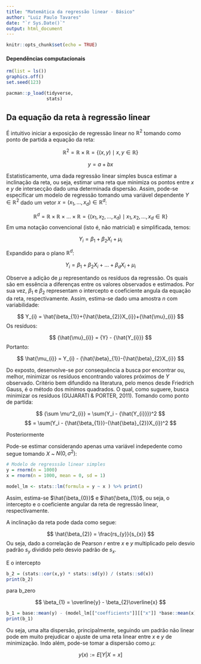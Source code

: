```yaml
---
title: "Matemática da regressão linear - Básico"
author: "Luiz Paulo Tavares"
date: "`r Sys.Date()`"
output: html_document
---
```


```r
knitr::opts_chunk$set(echo = TRUE)
```

#### Dependências computacionais 

```r
rm(list = ls())
graphics.off()
set.seed(123)

pacman::p_load(tidyverse,
               stats)
```

## **Da equação da reta à regressão linear** 

É intuitivo iniciar a exposição de regressão linear no $\mathbb{R}^2$ tomando como ponto de partida a equação da reta: 

$$
\mathbb{R}^2 = \mathbb{R} \times \mathbb{R} = \{(x,y) \mid x,y \in \mathbb{R}\}
$$

$$
y = a + bx
$$

Estatisticamente, uma dada regressão linear simples busca estimar a inclinação da reta, ou seja, estimar uma reta que minimiza os pontos entre $x$ e $y$ de intersecção dado uma determinada dispersão. Assim, pode-se especificar um modelo de regressão tomando uma variável dependente $Y\in \mathbb{R}^2$ dado um vetor $x = (x_{1},...,x_{d}) \in \mathbb{R}^d$: 

$$
\mathbb{R}^d = \mathbb{R} \times \mathbb{R} \times \dots \times \mathbb{R} = \{(x_1, x_2, \dots, x_d) \mid x_1, x_2, \dots, x_d \in \mathbb{R}\}
$$
Em uma notação convencional (isto é, não matricial) e simplificada, temos: 

$$
Y_{i} = \beta_{1}+\beta_{2}X_{i}+\mu_{i}
$$

Expandido para o plano $\mathbb{R}^d$: 

$$
Y_{i} = \beta_{1} + \beta_{2}X_{i} + \ldots + \beta_{d}X_{i} + \mu_{i}
$$


Observe a adição de $\mu$ representando os resíduos da regressão. Os quais são em essência a diferenças entre os valores observados e estimados. Por sua vez, ${\beta_{1}}$ e ${\beta_{2}}$ representam o intercepto e coeficiente angula da equação da reta, respectivamente. Assim, estima-se dado uma amostra $n$ com variabilidade: 

$$
Y_{i} = \hat{\beta_{1}}+{\hat{\beta_{2}}X_{i}}+{\hat{\mu}_{i}}
$$
Os resíduos: 

$$
{\hat{\mu}_{i}} = {Y} - {\hat{Y_{i}}}
$$
Portanto: 

$$
\hat{\mu_{i}} = Y_{i} - {\hat{\beta}_{1}}-{\hat{\beta}_{2}X_{i}}
$$

Do exposto, desenvolve-se por consequência a busca por encontrar ou, melhor, minimizar os resíduos encontrando valores próximos de $Y$
 observado. Critério bem difundido na literatura, pelo menos desde Friedrich Gauss, é o método dos mínimos quadrados. O qual, como suguere, busca minimizar os resíduos (GUJARATI & PORTER, 2011). Tomando como ponto de partida:

$$
{\sum \mu^2_{i}} = \sum(Y_i - {\hat{Y_{i}}})^2
$$
$$
= \sum(Y_i - {\hat{\beta_{1}}}-{\hat{\beta}_{2}}X_{i})^2
$$

Posteriormente

Pode-se estimar considerando apenas uma variável indepedente como segue tomando $X$ ~ $N(0,\sigma^2)$: 

```r
# Modelo de regresssão linear simples 
y = rnorm(n = 1000)
x = rnorm(n = 1000, mean = 0, sd = 1) 

model_lm <- stats::lm(formula = y ~ x ) %>% print()
```

Assim, estima-se $\hat{\beta_{0}}$ e $\hat{\beta_{1}}$, ou seja, o intercepto e o coeficiente angular da reta de regressão linear, respectivamente. 

A inclinação da reta pode dada como segue: 

$$
\hat{\beta_{2}} = \frac{rs_{y}}{s_{x}}
$$
Ou seja, dado a correlação de Pearson $r$ entre $x$ e $y$ multiplicado pelo desvio padrão $s_{y}$  dividido pelo desvio padrão de $s_{x}$. 


E o intercepto 

```r
b_2 = (stats::cor(x,y) * stats::sd(y)) / (stats::sd(x))
print(b_2)
```

para b_zero

$$
\beta_{1} = \overline{y} - \beta_{2}\overline{x}
$$
```r
b_1 = base::mean(y) - (model_lm[["coefficients"]][["x"]] *base::mean(x)) 
print(b_1)
```

Ou seja, uma alta dispersão, principalmente, seguindo um padrão não linear pode em muito prejudicar o ajuste de uma reta linear entre $x$ e $y$ de minimização. Indo além, pode-se tomar a dispersão como $\mu$: 


$$
y(x):= E[Y|X = x]
$$
